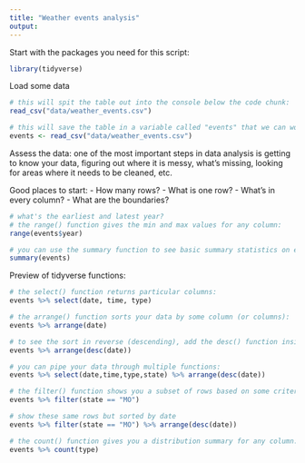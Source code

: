 ```yaml
---
title: "Weather events analysis"
output: 
---
```


Start with the packages you need for this script:
```r
library(tidyverse)
```

Load some data
```r
# this will spit the table out into the console below the code chunk:
read_csv("data/weather_events.csv")

# this will save the table in a variable called "events" that we can work with later:
events <- read_csv("data/weather_events.csv")
```

Assess the data: one of the most important steps in data analysis is getting to know your data, figuring out where it is messy, what's missing, looking for areas where it needs to be cleaned, etc. 

Good places to start: 
-   How many rows?
-   What is one row? 
-   What's in every column?
-   What are the boundaries?
```r
# what's the earliest and latest year? 
# the range() function gives the min and max values for any column:
range(events$year)

# you can use the summary function to see basic summary statistics on every column (most useful for numbers columns:)
summary(events)
```

Preview of tidyverse functions:
```r
# the select() function returns particular columns:
events %>% select(date, time, type)

# the arrange() function sorts your data by some column (or columns):
events %>% arrange(date)

# to see the sort in reverse (descending), add the desc() function inside the arrange() function:
events %>% arrange(desc(date))

# you can pipe your data through multiple functions:
events %>% select(date,time,type,state) %>% arrange(desc(date))

# the filter() function shows you a subset of rows based on some criteria:
events %>% filter(state == "MO")

# show these same rows but sorted by date
events %>% filter(state == "MO") %>% arrange(desc(date))

# the count() function gives you a distribution summary for any column:
events %>% count(type)
```





















